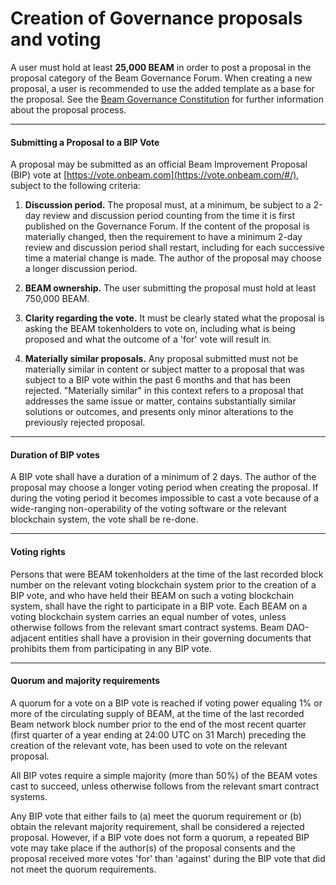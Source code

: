# Creation of Governance proposals and voting

A user must hold at least **25,000 BEAM** in order to post a proposal in the proposal category of the Beam Governance Forum. When creating a new proposal, a user is recommended to use the added template as a base for the proposal. See the [Beam Governance Constitution](https://github.com/BuildOnBeam/governance/blob/main/constitution/Beam%20Governance%20Constitution%20(Stamped).pdf) for further information about the proposal process.

---

#### Submitting a Proposal to a BIP Vote

A proposal may be submitted as an official Beam Improvement Proposal (BIP) vote at [https://vote.onbeam.com](https://vote.onbeam.com/#/), subject to the following criteria:

1.  **Discussion period.** The proposal must, at a minimum, be subject to a 2-day review and discussion period counting from the time it is first published on the Governance Forum. If the content of the proposal is materially changed, then the requirement to have a minimum 2-day review and discussion period shall restart, including for each successive time a material change is made. The author of the proposal may choose a longer discussion period.

2.  **BEAM ownership.** The user submitting the proposal must hold at least 750,000 BEAM.

3.  **Clarity regarding the vote.** It must be clearly stated what the proposal is asking the BEAM tokenholders to vote on, including what is being proposed and what the outcome of a 'for' vote will result in.

4.  **Materially similar proposals.** Any proposal submitted must not be materially similar in content or subject matter to a proposal that was subject to a BIP vote within the past 6 months and that has been rejected. "Materially similar" in this context refers to a proposal that addresses the same issue or matter, contains substantially similar solutions or outcomes, and presents only minor alterations to the previously rejected proposal.


---

#### Duration of BIP votes

A BIP vote shall have a duration of a minimum of 2 days. The author of the proposal may choose a longer voting period when creating the proposal. If during the voting period it becomes impossible to cast a vote because of a wide-ranging non-operability of the voting software or the relevant blockchain system, the vote shall be re-done. 

---

#### Voting rights

Persons that were BEAM tokenholders at the time of the last recorded block number on the relevant voting blockchain system prior to the creation of a BIP vote, and who have held their BEAM on such a voting blockchain system, shall have the right to participate in a BIP vote. Each BEAM on a voting blockchain system carries an equal number of votes, unless otherwise follows from the relevant smart contract systems. Beam DAO-adjacent entities shall have a provision in their governing documents that prohibits them from participating in any BIP vote.

---

#### Quorum and majority requirements

A quorum for a vote on a BIP vote is reached if voting power equaling 1% or more of the circulating supply of BEAM, at the time of the last recorded Beam network block number prior to the end of the most recent quarter (first quarter of a year ending at 24:00 UTC on 31 March) preceding the creation of the relevant vote, has been used to vote on the relevant proposal. 

All BIP votes require a simple majority (more than 50%) of the BEAM votes cast to succeed, unless otherwise follows from the relevant smart contract systems. 

Any BIP vote that either fails to (a) meet the quorum requirement or (b) obtain the relevant majority requirement, shall be considered a rejected proposal. However, if a BIP vote does not form a quorum, a repeated BIP vote may take place if the author(s) of the proposal consents and the proposal received more votes 'for' than 'against' during the BIP vote that did not meet the quorum requirements.
